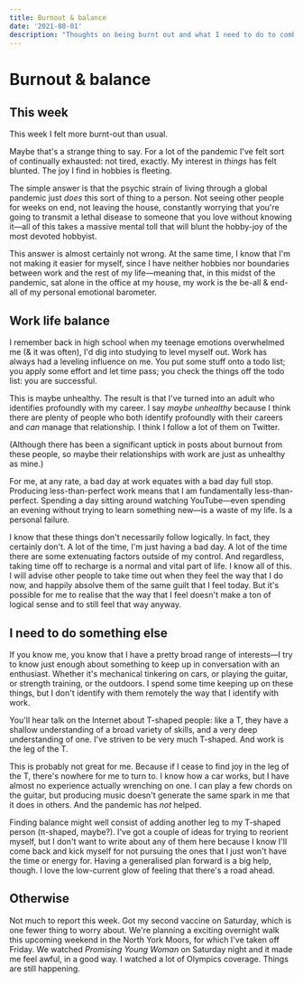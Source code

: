 ```yaml
---
title: Burnout & balance
date: '2021-08-01'
description: "Thoughts on being burnt out and what I need to do to combat it, namely: invest more time in hobbies, decouple my personal value from my work value."
---
```


<Date date="2021-08-01" />

# Burnout & balance

## This week
This week I felt more burnt-out than usual.

Maybe that's a strange thing to say. For a lot of the pandemic I've felt sort of continually exhausted: not tired, exactly. My interest in *things* has felt blunted. The joy I find in hobbies is fleeting.

The simple answer is that the psychic strain of living through a global pandemic just *does* this sort of thing to a person. Not seeing other people for weeks on end, not leaving the house, constantly worrying that you're going to transmit a lethal disease to someone that you love without knowing it—all of this takes a massive mental toll that will blunt the hobby-joy of the most devoted hobbyist.

This answer is almost certainly not wrong. At the same time, I know that I'm not making it easier for myself, since I have neither hobbies nor boundaries between work and the rest of my life—meaning that, in this midst of the pandemic, sat alone in the office at my house, my work is the be-all & end-all of my personal emotional barometer.

## Work life balance
I remember back in high school when my teenage emotions overwhelmed me (& it was often), I'd dig into studying to level myself out. Work has always had a leveling influence on me. You put some stuff onto a todo list; you apply some effort and let time pass; you check the things off the todo list: you are successful.

This is maybe unhealthy. The result is that I've turned into an adult who identifies profoundly with my career. I say *maybe unhealthy* because I think there are plenty of people who both identify profoundly with their careers and *can* manage that relationship. I think I follow a lot of them on Twitter.

(Although there has been a significant uptick in posts about burnout from these people, so maybe their relationships with work are just as unhealthy as mine.)

For me, at any rate, a bad day at work equates with a bad day full stop. Producing less-than-perfect work means that I am fundamentally less-than-perfect. Spending a day sitting around watching YouTube—even spending an evening without trying to learn something new—is a waste of my life. Is a personal failure.

I know that these things don't necessarily follow logically. In fact, they certainly don't. A lot of the time, I'm just having a bad day. A lot of the time there are some extenuating factors outside of my control. And regardless, taking time off to recharge is a normal and vital part of life. I know all of this. I will advise other people to take time out when they feel the way that I do now, and happily absolve them of the same guilt that I feel today. But it's possible for me to realise that the way that I feel doesn't make a ton of logical sense and to still feel that way anyway.

## I need to do something else
If you know me, you know that I have a pretty broad range of interests—I try to know just enough about something to keep up in conversation with an enthusiast. Whether it's mechanical tinkering on cars, or playing the guitar, or strength training, or the outdoors. I spend some time keeping up on these things, but I don't identify with them remotely the way that I identify with work.

You'll hear talk on the Internet about T-shaped people: like a T, they have a shallow understanding of a broad variety of skills, and a very deep understanding of one. I've striven to be very much T-shaped. And work is the leg of the T.

This is probably not great for me. Because if I cease to find joy in the leg of the T, there's nowhere for me to turn to. I know how a car works, but I have almost no experience actually wrenching on one. I can play a few chords on the guitar, but producing music doesn't generate the same spark in me that it does in others. And the pandemic has _not_ helped.

Finding balance might well consist of adding another leg to my T-shaped person (π-shaped, maybe?). I've got a couple of ideas for trying to reorient myself, but I don't want to write about any of them here because I know I'll come back and kick myself for not pursuing the ones that I just won't have the time or energy for. Having a generalised plan forward is a big help, though. I love the low-current glow of feeling that there's a road ahead.

## Otherwise
Not much to report this week. Got my second vaccine on Saturday, which is one fewer thing to worry about. We're planning a exciting overnight walk this upcoming weekend in the North York Moors, for which I've taken off Friday. We watched _Promising Young Woman_ on Saturday night and it made me feel awful, in a good way. I watched a lot of Olympics coverage. Things are still happening.